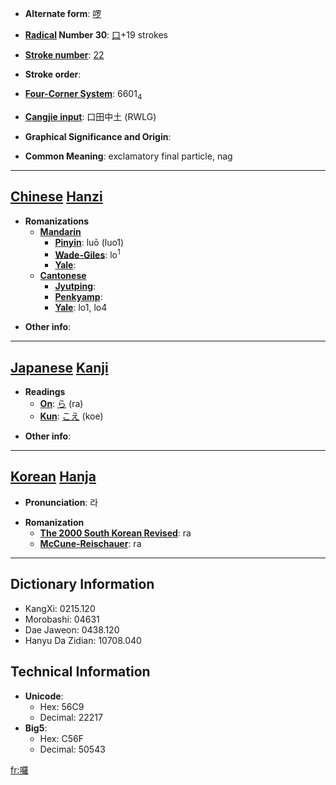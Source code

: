 * '''Alternate form''': [[啰]]

* '''[[Wiktionary:Chinese radical index| Radical]] Number 30''': [[Wiktionary:Chinese radical index 口|口]]+19 strokes

* '''[[Wiktionary:Chinese total strokes index|Stroke number]]''': [[Wiktionary:Chinese total strokes index 22|22]]

* '''Stroke order''': 

* '''[[Wiktionary:Chinese four corner index|Four-Corner System]]''': 6601<sub>4</sub>

* '''[[Wiktionary:Chinese Cangjie index|Cangjie input]]''': 口田中土 (RWLG)

* '''Graphical Significance and Origin''': 

* '''Common Meaning''': exclamatory final particle, nag

----

== [[Chinese]] [[Hanzi]] ==

* '''Romanizations'''
** '''[[Mandarin]]'''
*** '''[[Pinyin]]''': luō (luo1)
*** '''[[Wade-Giles]]''': lo<sup>1</sup>
*** '''[[Yale]]''': 
** '''[[Cantonese]]'''
*** '''[[Jyutping]]''':
*** '''[[Penkyamp]]''': 
*** '''[[Yale]]''': lo1, lo4

* '''Other info''': 

----

== [[Japanese]] [[Kanji]] ==

* '''Readings'''
** '''[[On]]''': [[ら]] (ra)
** '''[[Kun]]''': [[こえ]] (koe)

* '''Other info''':  

----

== [[Korean]] [[Hanja]] ==

* '''Pronunciation''': 라

* '''Romanization'''
** '''[[The 2000 South Korean Revised Romanization|The 2000 South Korean Revised]]''': ra
** '''[[McCune-Reischauer]]''': ra

----

== Dictionary Information ==

* KangXi: 0215.120
* Morobashi: 04631
* Dae Jaweon: 0438.120
* Hanyu Da Zidian: 10708.040

== Technical Information ==

* '''Unicode''':
** Hex: 56C9
** Decimal: 22217
* '''Big5''':
** Hex: C56F
** Decimal: 50543

[[fr:囉]]